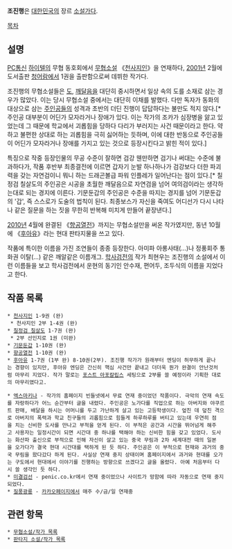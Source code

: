 '''조진행'''은 [[대한민국]]의 장르 [[소설가]]다. 

[[목차]]

== 설명 ==
[[PC통신]] [[하이텔]]의 무협 동호회에서 [[무협소설]] 《[[천사지인]]》을 연재하다, [[2001년]] 2월에 도서출판 [[청어람]]에서 1권을 출판함으로써 데뷔한 작가다.

조진행의 무협소설들은 [[도]], [[깨달음]]을 대단히 중시하면서 일상 속의 도를 소재로 삼는 경우가 많았다. 이는 당시 무협소설 중에서는 대단히 이채를 발했다. 다만 독자가 동화의 대상으로 삼는 [[주인공]]들의 성격과 초반의 더딘 진행이 답답하다는 불만도 적지 않다.[* 주인공 대부분이 어딘가 모자라거나 장애가 있다. 이는 작가의 조카가 심장병을 앓고 있었는데 그 때문에 학교에서 괴롭힘을 당하다 다리가 부러지는 사건 때문이라고 한다. 약하고 불편한 상대로 하는 괴롭힘을 극히 싫어하는 듯하며, 이에 대한 반동으로 주인공들이 어딘가 모자라거나 장애를 가지고 있는 것으로 등장시킨다고 밝힌 적이 있다.]

특징으로 작중 등장인물의 무공 수준이 잘하면 검강 웬만하면 검기나 써대는 수준에 불과하다가, 작품 후반부 최종결전에 이르면 갑자기 눈발 하나하나가 검강보다 더한 파괴력을 갖는 자연검이니 뭐니 하는 드래곤볼급 파워 인플레가 일어난다는 점이 있다.[* 칠정검 칠살도의 주인공은 시공을 초월한 깨달음으로 자연검을 넘어 여의검이라는 생각하는대로 되는 경지에 이른다. 기문둔갑의 주인공은 수준을 따지는 경지를 넘어 기문둔갑의 '갑', 즉 스스로가 도술의 법칙이 된다. 최종보스가 자신을 죽여도 어디선가 다시 나타나 같은 질문을 하는 짓을 무한히 반복해 미치게 만들어 끝장낸다.]

[[2010년]] 4월에 완결된 《[[향공열전]]》까지는 무협소설만을 써온 작가였지만, 동년 10월에 《[[후아유]]》라는 현대 판타지물을 쓰고 있다.

작품에 특이한 이름을 가진 조연들이 종종 등장한다. 아미파 아롱사태(…)나 정풍회주 통화권 이탈(…) 같은 깨알같은 이름개그. [[학사검전]]의 작가 최현우는 조진행의 소설에서 이런 이름들을 보고 학사검전에서 운현의 동기인 안수재, 편어두, 조두식의 이름을 지었다고 한다.

== 작품 목록 ==
 * [[천사지인]] 1-9권 (완)
  * 천사지인 2부 1-4권 (완)
 * [[칠정검 칠살도]] 1-7권 (완)
  * 2부 선인지로 1권 (미완)
 * [[기문둔갑]] 1-10권 (완)
 * [[향공열전]] 1-10권 (완)
 * [[후아유]] 1-7권 (1부 완) 8-10권(2부). 조진행 작가가 원래부터 엔딩이 허무하게 끝나는 경향이 있지만, 후아유 엔딩은 간신히 핵심 사건만 끝내고 더더욱 뭔가 완결이 안난것처럼 마무리 지었다. 작가 말로는 [[포스트 아포칼립스]] 세팅으로 2부를 쓸 예정이라 기획한 대로의 마무리였다고. 

 * [[엑스마키나]] - 작가의 홈페이지 빈들넷에서 무료 연재 중이었던 작품이다. 극악의 연재 속도를 자랑하다가 어느 순간부터 글을 내렸다. 주인공은 노가다를 직업으로 하는 아버지와 야쿠르트 판매, 배달을 하시는 어머니를 두고 가난하게 살고 있는 고등학생이다. 엎친 데 덮친 격으로 아버지의 폭력과 학교 친구들의 괴롭힘으로 힘들게 하루하루를 버티고 있는데 우연히 점을 치는 신비한 도사를 만나고 부적을 얻게 된다. 이 부적은 공간과 시간을 뛰어넘게 해주고 사용자는 일정시간이 되면 시간대 중 하나를 택해야 하는 신비한 힘을 갖고 있었다. 도사는 화산파 출신으로 부적으로 인해 자신이 살고 있는 중국 무림과 2차 세계대전 때의 일본을 오가다가 결국 현대 시간대를 택하게 된 듯 하다. 주인공은 이 부적으로 현재와 과거의 중국 무림을 왔다갔다 하게 된다. 사실상 연재 중지 상태이며 홈페이지에서 과거와 현대를 오가는 구도에서 현대에서 이야기를 진행하는 방향으로 쓰겠다고 글을 올렸다. 아예 처음부터 다시 쓸 생각인 듯 하다.
 * [[미결검선]] - penic.co.kr에서 연재 중이었으나 사이트가 망함에 따라 자동으로 연재 중지되었다.
 * [[질풍광룡]] - [[카카오페이지]]에서 매주 수/금/일 연재중
== 관련 항목 ==
 * [[무협소설/작가 목록]]
 * [[판타지 소설/작가 목록]]
